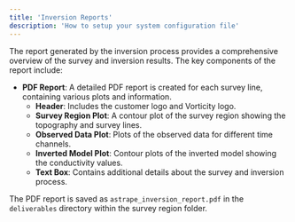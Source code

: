 ```yaml
---
title: 'Inversion Reports'
description: 'How to setup your system configuration file'
---
```


The report generated by the inversion process provides a comprehensive overview of the survey and inversion results. The key components of the report include:

- **PDF Report**: A detailed PDF report is created for each survey line, containing various plots and information.
  - **Header**: Includes the customer logo and Vorticity logo.
  - **Survey Region Plot**: A contour plot of the survey region showing the topography and survey lines.
  - **Observed Data Plot**: Plots of the observed data for different time channels.
  - **Inverted Model Plot**: Contour plots of the inverted model showing the conductivity values.
  - **Text Box**: Contains additional details about the survey and inversion process.

The PDF report is saved as `astrape_inversion_report.pdf` in the `deliverables` directory within the survey region folder.

